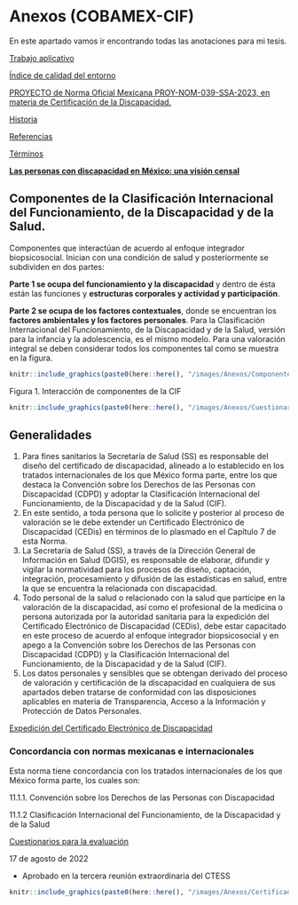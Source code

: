 # Anexos (COBAMEX-CIF) {.unnumbered}

En este apartado vamos ir encontrando todas las anotaciones para mi tesis. 

[Trabajo aplicativo ](https://www.notion.so/Trabajo-aplicativo-fd58ff87299e4b68863daa68eb471239?pvs=21) 

[Índice de calidad del entorno](https://www.notion.so/ndice-de-calidad-del-entorno-ad60345edd864bc6ac9b132fb90b033f?pvs=21) 

[PROYECTO de Norma Oficial Mexicana PROY-NOM-039-SSA-2023, en materia de Certificación de la Discapacidad.](https://www.notion.so/PROYECTO-de-Norma-Oficial-Mexicana-PROY-NOM-039-SSA-2023-en-materia-de-Certificaci-n-de-la-Discapac-1e8d63a6634741dba9a16687a0341866?pvs=21)

[Historia ](https://www.notion.so/Historia-81de3d74c9aa4ffebd2766cb21312c7e?pvs=21)

[Referencias](https://www.notion.so/Referencias-6dacbdd8da30450fa1b6c683fa349fc9?pvs=21)

[Términos](https://www.notion.so/T-rminos-bb8c8b2d227840ce943d139d71a67c68?pvs=21)

[**Las personas con discapacidad en México: una visión censal**](https://www.notion.so/Las-personas-con-discapacidad-en-M-xico-una-visi-n-censal-fce0fe5bc6244aec908303615824c6eb?pvs=21)

## Componentes de la Clasificación Internacional del Funcionamiento, de la Discapacidad y de la Salud. {-}

Componentes que interactúan de acuerdo al enfoque integrador biopsicosocial. Inician con una condición de salud y posteriormente se subdividen en dos partes: 

**Parte 1 se ocupa del funcionamiento y la discapacidad** y dentro de ésta están las funciones y **estructuras corporales y actividad y participación**. 

**Parte 2 se ocupa de los factores contextuales**, donde se encuentran los **factores ambientales y los factores personales**. Para la Clasificación Internacional del Funcionamiento, de la Discapacidad y de la Salud, versión para la infancia y la adolescencia, es el mismo modelo. Para una valoración integral se deben considerar todos los componentes tal como se muestra en la figura.  

<a href="/images/Anexos/Componentes_CIF.png" data-lightbox="image-8" data-title="Componentes_CIF">
```r
knitr::include_graphics(paste0(here::here(), "/images/Anexos/Componentes_CIF.png"))
```
</a>

Figura 1. Interacción de componentes de la CIF

<a href="/images/Anexos/Cuestionarios_CEDis.png" data-lightbox="image-9" data-title="Cuestionarios_CEDis">
```r
knitr::include_graphics(paste0(here::here(), "/images/Anexos/Cuestionarios_CEDis.png"))
```
</a>

## Generalidades {-}

1. Para fines sanitarios la Secretaría de Salud (SS) es responsable del diseño del certificado de discapacidad, alineado a lo establecido en los tratados internacionales de los que México forma parte, entre los que destaca la Convención sobre los Derechos de las Personas con Discapacidad (CDPD) y adoptar la Clasificación Internacional del Funcionamiento, de la Discapacidad y de la Salud (CIF).   
2. En este sentido, a toda persona que lo solicite y posterior al proceso de valoración se le debe extender un Certificado Electrónico de Discapacidad (CEDis) en términos de lo plasmado en el Capítulo 7 de esta Norma.   
3. La Secretaría de Salud (SS), a través de la Dirección General de Información en Salud (DGIS), es responsable de elaborar, difundir y vigilar la normatividad para los procesos de diseño, captación, integración, procesamiento y difusión de las estadísticas en salud, entre la que se encuentra la relacionada con discapacidad.    
4. Todo personal de la salud o relacionado con la salud que participe en la valoración de la discapacidad, así como el profesional de la medicina o persona autorizada por la autoridad sanitaria para la expedición del Certificado Electrónico de Discapacidad (CEDis), debe estar capacitado en este proceso de acuerdo al enfoque integrador biopsicosocial y en apego a la Convención sobre los Derechos de las Personas con Discapacidad (CDPD) y la Clasificación Internacional del Funcionamiento, de la Discapacidad y de la Salud (CIF).   
5. Los datos personales y sensibles que se obtengan derivado del proceso de valoración y certificación de la discapacidad en cualquiera de sus apartados deben tratarse de conformidad con las disposiciones aplicables en materia de Transparencia, Acceso a la Información y Protección de Datos Personales.    
 
[Expedición del Certificado Electrónico de Discapacidad](https://www.notion.so/Expedici-n-del-Certificado-Electr-nico-de-Discapacidad-389e0fe809ca4d36af13d8ad81a31ea6?pvs=21)

### **Concordancia con normas mexicanas e internacionales**  {-}  

Esta norma tiene concordancia con los tratados internacionales de los que México forma parte, los cuales son:  

11.1.1. Convención sobre los Derechos de las Personas con Discapacidad  

11.1.2 Clasificación Internacional del Funcionamiento, de la Discapacidad y de la Salud   

[Cuestionarios para la evaluación](https://www.notion.so/Cuestionarios-para-la-evaluaci-n-62628c733f6349f296a5de3e701770e0?pvs=21)

17 de agosto de 2022

- Aprobado en la tercera reunión extraordinaria del CTESS  

<a href="/images/Anexos/CertificadoDiscapacidad.png" data-lightbox="image-1" data-title="CertificadoDiscapacidad">
```r
knitr::include_graphics(paste0(here::here(), "/images/Anexos/CertificadoDiscapacidad.png"))
```
</a>

